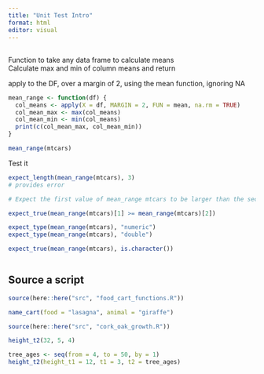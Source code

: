 ```yaml
---
title: "Unit Test Intro"
format: html
editor: visual
---
```


## 

Function to take any data frame to calculate means\
Calculate max and min of column means and return

apply to the DF, over a margin of 2, using the mean function, ignoring NA

```r
mean_range <- function(df) {
  col_means <- apply(X = df, MARGIN = 2, FUN = mean, na.rm = TRUE)
  col_mean_max <- max(col_means)
  col_mean_min <- min(col_means)
  print(c(col_mean_max, col_mean_min))
}

mean_range(mtcars)
```

Test it

```r

expect_length(mean_range(mtcars), 3)
# provides error

# Expect the first value of mean_range mtcars to be larger than the second mean_range value

expect_true(mean_range(mtcars)[1] >= mean_range(mtcars)[2])

expect_type(mean_range(mtcars), "numeric")
expect_type(mean_range(mtcars), "double")

expect_true(mean_range(mtcars), is.character())
```

```r

```

## Source a script

```r
source(here::here("src", "food_cart_functions.R"))

name_cart(food = "lasagna", animal = "giraffe")
```

```r
source(here::here("src", "cork_oak_growth.R"))

height_t2(32, 5, 4)

tree_ages <- seq(from = 4, to = 50, by = 1)
height_t2(height_t1 = 12, t1 = 3, t2 = tree_ages)


```

